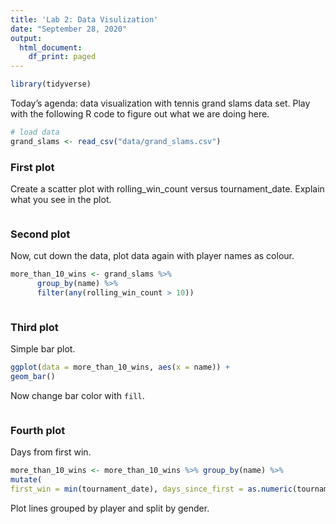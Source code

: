 ```yaml
---
title: 'Lab 2: Data Visulization'
date: "September 28, 2020"
output:
  html_document:
    df_print: paged
---
```

```r
library(tidyverse)
```

Today's agenda: data visualization with tennis grand slams data set. Play with the following R code to figure out what we are doing here.
```r
# load data
grand_slams <- read_csv("data/grand_slams.csv")
```
### First plot
Create a scatter plot with rolling_win_count versus tournament_date. Explain what you see in the plot.
```r

```

### Second plot
Now,  cut down the data, plot data again with player names as colour.
```r
more_than_10_wins <- grand_slams %>%
      group_by(name) %>%
      filter(any(rolling_win_count > 10))
```

```r

```

### Third plot
Simple bar plot. 
```r
ggplot(data = more_than_10_wins, aes(x = name)) +
geom_bar()
```

Now change bar color with `fill`.
```r

```

### Fourth plot
Days from first win.
```r
more_than_10_wins <- more_than_10_wins %>% group_by(name) %>%
mutate(
first_win = min(tournament_date), days_since_first = as.numeric(tournament_date - first_win))
```
Plot lines grouped by player and split by gender.
```r

```


